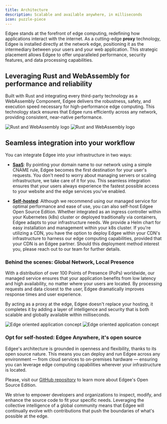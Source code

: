 ```yaml
---
title: Architecture
description: Scalable and available anywhere, in milliseconds
icon: puzzle-piece
---
```


Edgee stands at the forefront of edge computing, redefining how applications interact with the internet.
As a cutting-edge **proxy** technology, Edgee is installed directly at the network edge, positioning it as the
intermediary between your users and your web application. This strategic placement allows Edgee to
offer unparalleled performance, security features, and data processing capabilities.


## Leveraging Rust and WebAssembly for performance and reliability

Built with Rust and integrating every third-party technology as a WebAssembly Component, Edgee delivers the robustness, safety, and execution speed necessary
for high-performance edge computing. This technology stack ensures that Edgee runs efficiently across any network, 
providing consistent, near-native performance.
  
<img
  className="block dark:hidden h-20" noZoom
  src="/images/rwa-light.png"
  alt="Rust and WebAssembly logo"
/>
  <img
  className="hidden dark:block h-20" noZoom
  src="/images/rwa-dark.png"
  alt="Rust and WebAssembly logo"
/>

## Seamless integration into your workflow

You can integrate Edgee into your infrastructure in two ways:

- **[SaaS](#go-serverless-global-network-local-presence)**: By pointing your domain name to our network using a
simple CNAME rule, Edgee becomes the first destination for your user's requests.
You don't need to worry about managing servers or scaling infrastructure, we take care of it for you.
This seamless integration ensures that your users always experience the fastest possible access to your website and the edge services you've enabled.

- **[Self-hosted](#opt-for-self-hosted-edgee-anywhere-its-open-source)**: Although we recommend using our managed service for optimal performance and ease of use, you can also self-host Edgee Open Source Edition.
Whether integrated as an ingress controller within your Kubernetes (k8s) cluster or deployed traditionally via containers,
Edgee adapts to your infrastructure needs. We provide a Helm chart for easy installation and management within your k8s cluster.
If you're utilizing a CDN, you have the option to deploy Edgee within your CDN's infrastructure to harness our edge computing
capabilities, provided that your CDN is an Edgee partner. Should this deployment method interest you,
please reach out to our team for further details.


### Behind the scenes: Global Network, Local Presence

With a distribution of over 100 Points of Presence (PoPs) worldwide, our managed service ensures that your application
benefits from low latency and high availability, no matter where your users are located.
By processing requests and data closest to the user, Edgee dramatically improves response times and user experience.

By acting as a proxy at the edge, Edgee doesn't replace your hosting, it completes it by adding a layer of 
intelligence and security that is both scalable and globally available within milliseconds.

<Frame caption="Click on the image to zoom in.">
  <img
    className="block dark:hidden"
    src="/images/distance-light.png"
    alt="Edge oriented application concept"
  />
  <img
    className="hidden dark:block"
    src="/images/distance-dark.png"
    alt="Edge oriented application concept"
  />
</Frame>


### Opt for self-hosted: Edgee Anywhere, it's open source

Edgee's architecture is grounded in openness and flexibility, thanks to its open source nature.
This means you can deploy and run Edgee across any environment — from cloud services to on-premises hardware — ensuring you
can leverage edge computing capabilities wherever your infrastructure is located.

Please, visit our <Icon icon="github" iconType="duotone" size={20} /> [GitHub repository](https://github.com/edgee-cloud/edgee) to learn more about Edgee's Open Source Edition.

We strive to empower developers and organizations to inspect, modify, and enhance the source code
to fit your specific needs. Leveraging the collective intelligence of a global community means that Edgee will continually evolve with contributions
that push the boundaries of what's possible at the edge. 
